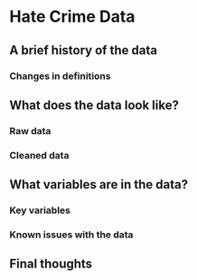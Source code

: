 # Hate Crime Data {#hate_crimes}


## A brief history of the data

### Changes in definitions

## What does the data look like?

### Raw data

### Cleaned data

## What variables are in the data?

### Key variables

### Known issues with the data

## Final thoughts